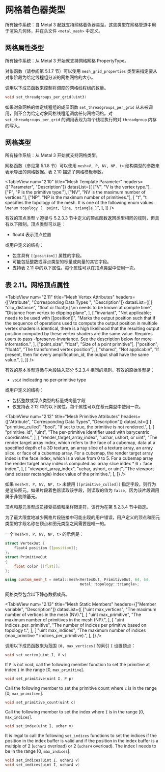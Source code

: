 # 网格着色器类型

<ToBePolishedAfterTranslation />

<OrigninalPDF title="2.19 Mesh Shader Types" />

所有操作系统：自 Metal 3 起就支持网格着色器类型。这些类型在网格管道中用于渲染几何体，并在头文件 `<metal_mesh>` 中定义。

## 网格属性类型

所有操作系统：从 Metal 3 开始就支持网格网格 PropertyType。

对象函数（请参阅第 5.1.7 节）可以使用 `mesh_grid_properties` 类型来指定要从对象阶段为给定线程组分派的网格网格的大小。

调用以下成员函数来控制将调度的网格线程组的数量。

```c
void set_threadgroups_per_grid(uint3)
```

如果对象网格的给定线程组的成员函数 `set_threadgroups_per_grid` 从未被调用，则不会为给定对象网格线程组调度任何网格网格。对 `set_threadgroups_per_grid` 的调用表现为每个线程执行的对 `threadgroup` 内存的写入。

## 网格类型

所有操作系统：从 Metal 3 开始就支持网格类型。

网格函数（参见第 5.1.8 节）可以使用 `mesh<V, P, NV, NP, t>` 结构类型的参数来表示导出的网格数据。表 2.10 描述了网格模板参数。

<TableView
  num="2.10"
  title="Mesh Template Parameter"
  headers={["Parameter", "Description"]}
  datasList={[
    ["V", "V is the vertex type."],
    ["P", "P is the primitive type."],
    ["NV", "NV is the maximum number of vertices."],
    ["NP", "NP is the maximum number of primitives."],
    [
      "t",
      "t specifies the topology of the mesh. It is one of the following enum values: \n`enum topology {  point, line, triangle }`",
    ],
  ]}
/>

有效的顶点类型 `V` 遵循与 5.2.3.3 节中定义的顶点函数返回类型相同的规则，但具有以下限制。顶点类型可以是：

- float4 表示顶点位置

或用户定义的结构：

- 包含具有 `[[position]]` 属性的字段。
- 可能包括整数或浮点类型的标量或向量的其它字段。
- 支持表 2.11 中的以下属性。每个属性可以在顶点类型中使用一次。

## 表 2.11。网格顶点属性

<TableView
  num="2.11"
  title="Mesh Vertex Attributes"
  headers={["Attribute", "Corresponding Data Types ", "Description"]}
  datasList={[
    [
      "clip_distance",
      "float or float[n] \nn needs to be known at compile time",
      "Distance from vertex to clipping plane",
    ],
    [
      "invariant",
      "Not applicable; needs to be used with [[position]]",
      "Marks the output position such that if the sequence of operations used to compute the output position in multiple vertex shaders is identical, there is a high likelihood that the resulting output position computed by these vertex shaders are the same value. Requires users to pass -fpreserve-invariance. See the description below for more information.",
    ],
    ["point_size", "float", "Size of a point primitive"],
    ["position", "float4", "The transformed vertex position"],
    [
      "shared",
      "Not applicable",
      "If present, then for every amplification_id, the output shall have the same value.",
    ],
  ]}
/>

有效的基本类型遵循与片段输入部分 5.2.3.4 相同的规则。有效的原始类型是：

- `void` indicating no per-primitive type

或用户定义的结构：

- 包括整数或浮点类型的标量或向量字段
- 仅支持表 2.12 中的以下属性。每个属性可以在基元类型中使用一次。

<TableView
  num="2.12"
  title="Mesh Primitive Attributes"
  headers={["Attribute", "Corresponding Data Types", "Description"]}
  datasList={[
    [
      "primitive_culled",
      "bool",
      "If set to true, the primitive is not rendered.",
    ],
    [
      "primitive_id",
      "uint",
      "The per-primitive identifier used with barycentric coordinates.",
    ],
    [
      "render_target_array_index",
      "uchar, ushort, or uint",
      "The render target array index, which refers to the face of a cubemap, data at a specified depth of a 3D texture, an array slice of a texture array, an array slice, or face of a cubemap array. For a cubemap, the render target array index is the face index, which is a value from 0 to 5. For a cubemap array the render target array index is computed as: array slice index * 6 + face index.",
    ],
    [
      "viewport_array_index",
      "uchar, ushort, or uint",
      "The viewport (and scissor rectangle) index value of the primitive.",
    ],
  ]}
/>

如果 `mesh<V, P, NV, NP, t>` 未使用 `[[primitive_culled]]` 指定字段，则行为是渲染图元。如果片段着色器读取该字段，则读取的值为 `false`，因为该片段调用属于非剔除基元。

顶点和基元类型成员接受插值和采样限定符。该行为在第 5.2.3.4 节中指定。

为了最大限度地减少网格片段链接中可能出现的用户错误，用户定义的顶点和图元类型的字段名称在顶点和图元类型之间需要是唯一的。

一个 `mesh<V, P, NV, NP, t>` 的示例是：

```cpp
struct VertexOut {
    float4 position [[position]];
};
struct PrimitiveOut
{
    float color [[flat]];
};

using custom_mesh_t = metal::mesh<VertexOut, PrimitiveOut, 64, 64,
                                  metal::topology::triangle>;
```

网格类型包含以下静态数据成员。

<TableView
  num="2.13"
  title="Mesh Static Members"
  headers={["Member variable", "Description"]}
  datasList={[
    ["uint max_vertices", "The maximum number of vertices in the mesh (NV)."],
    [
      "uint max_primitive",
      "The maximum number of primitives in the mesh (NP).",
    ],
    [
      "uint indices_per_primitive",
      "The number of indices per primitive based on topology t.",
    ],
    [
      "uint max_indices",
      "The maximum number of indices (max_primitive * indices_per_primitive).",
    ],
  ]}
/>

调用以下成员函数来为范围 `[0, max_vertices]` 的索引 `I` 设置顶点：

```c
void set_vertex(uint I, V v)
```

If `P` is not void, call the following member function to set the primitive at index `I` in the range [0, `max_primitive`].

```c
void set_primitive(uint I, P p)
```

Call the following member to set the primitive count where `c` is in the range [0, `max_primitive`].

```c
void set_primitive_count(uint c)
```

Call the following member to set the index where `I` is in the range [0, `max_indices`].

```c
void set_index(uint I, uchar v)
```

It is legal to call the following `set_indices` functions to set the indices if the position in the index buffer is valid and if the position in the index buffer is a multiple of 2 (`uchar2` overload) or 2 (`uchar4` overload). The index I needs to be in the range [0, `max_indices`].

```c
void set_indices(uint I, uchar2 v)
void set_indices(uint I, uchar4 v)
```

